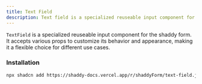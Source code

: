 ```yaml
---
title: Text Field
description: Text field is a specialized reuseable input component for shaddy form.
---
```


`TextField` is a specialized reuseable input component for the shaddy form. It accepts various props to customize its behavior and appearance, making it a flexible choice for different use cases.

<ComponentPreview name="text-field"/>

### Installation
```bash
npx shadcn add https://shaddy-docs.vercel.app/r/shaddyForm/text-field.json
```